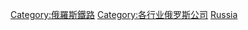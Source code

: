 [[Category:俄羅斯鐵路|Category:俄羅斯鐵路]]
[[Category:各行业俄罗斯公司|Category:各行业俄罗斯公司]]
[[Category:各國鐵路公司|Russia]]